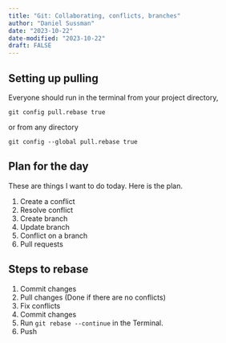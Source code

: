 ```yaml
---
title: "Git: Collaborating, conflicts, branches"
author: "Daniel Sussman"
date: "2023-10-22"
date-modified: "2023-10-22"
draft: FALSE
---
```


## Setting up pulling

Everyone should run in the terminal from your project directory,

```
git config pull.rebase true
```

or from any directory

```
git config --global pull.rebase true
```


## Plan for the day

These are things I want to do today.
Here is the plan.

1. Create a conflict
2. Resolve conflict
3. Create branch
4. Update branch
5. Conflict on a branch
6. Pull requests


## Steps to rebase

1. Commit changes
2. Pull changes (Done if there are no conflicts)
3. Fix conflicts
4. Commit changes
5. Run `git rebase --continue` in the Terminal.
6. Push


